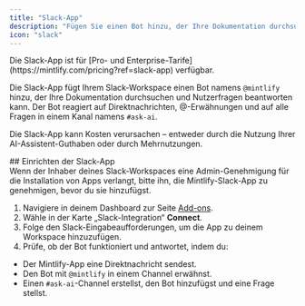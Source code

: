 ```yaml
---
title: "Slack-App"
description: "Fügen Sie einen Bot hinzu, der Ihre Dokumentation durchsucht und Fragen in Ihrem Slack-Workspace beantwortet"
icon: "slack"
---
```


<Info>
  Die Slack-App ist für [Pro- und Enterprise-Tarife](https://mintlify.com/pricing?ref=slack-app) verfügbar.
</Info>

Die Slack-App fügt Ihrem Slack-Workspace einen Bot namens `@mintlify` hinzu, der Ihre Dokumentation durchsuchen und Nutzerfragen beantworten kann. Der Bot reagiert auf Direktnachrichten, @-Erwähnungen und auf alle Fragen in einem Kanal namens `#ask-ai`.

Die Slack-App kann Kosten verursachen – entweder durch die Nutzung Ihrer AI-Assistent-Guthaben oder durch Mehrnutzungen.

<div id="setting-up-the-slack-app">
  ## Einrichten der Slack-App
</div>

<Note>
  Wenn der Inhaber deines Slack-Workspaces eine Admin-Genehmigung für die Installation von Apps verlangt, bitte ihn, die Mintlify-Slack-App zu genehmigen, bevor du sie hinzufügst.
</Note>

1. Navigiere in deinem Dashboard zur Seite [Add-ons](https://dashboard.mintlify.com/products/addons).
2. Wähle in der Karte „Slack-Integration“ **Connect**.
3. Folge den Slack-Eingabeaufforderungen, um die App zu deinem Workspace hinzuzufügen.
4. Prüfe, ob der Bot funktioniert und antwortet, indem du:
  - Der Mintlify-App eine Direktnachricht sendest.
  - Den Bot mit `@mintlify` in einem Channel erwähnst.
  - Einen `#ask-ai`-Channel erstellst, den Bot hinzufügst und eine Frage stellst.
